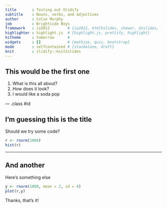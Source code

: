 ```yaml
---
title       : Testing out Slidify
subtitle    : Nouns, verbs, and adjectives
author      : Colin Murphy
job         : Brightside Boys
framework   : io2012        # {io2012, html5slides, shower, dzslides, ...}
highlighter : highlight.js  # {highlight.js, prettify, highlight}
hitheme     : tomorrow      # 
widgets     : []            # {mathjax, quiz, bootstrap}
mode        : selfcontained # {standalone, draft}
knit        : slidify::knit2slides
---
```


## This would be the first one

1. What is this all about?
2. How does it look?
3. I would like a soda pop

--- .class #id 

## I'm guessing this is the title
Should we try some code?
```r
r <- rnorm(1000)
hist(r)
```

---

## And another
Here's something else
```r
y <- rnorm(1000, mean = 2, sd = 4)
plot(r,y)
```

Thanks, that's it!




